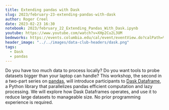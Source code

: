 ```yaml
---
title: Extending pandas with Dask
slug: 2023/february-23-extending-pandas-with-dask
author: Roger Creel
date: 2023-02-23 16:30
notebook: 2023/february_22_Extending_Pandas_With_Dask.ipynb
youtube: https://www.youtube.com/watch?v=XHp2Cu2L3UM
bedeworks: https://events.columbia.edu/cal/event/eventView.do?calPath=%2Fpublic%2Fcals%2FMainCal&guid=CAL-00bbdb7c-8595d028-0185-9839fba2-000044b0events@columbia.edu&recurrenceId=
header_image: "../../images/data-club-headers/dask.png"
tags: 
  - Dask
  - pandas
---
```


Do you have too much data to process locally? Do you want tools to probe
datasets bigger than your laptop can handle? This workshop, the second in a
two-part series on [pandas](https://pandas.pydata.org/), will introduce participants to 
[Dask Dataframe](https://www.dask.org/), a
Python library that parallelizes pandas efficient computation and lazy
processing. We will explore how Dask Dataframes operates, and use it to
reduce large datasets to manageable size. No prior programming experience
is required.

